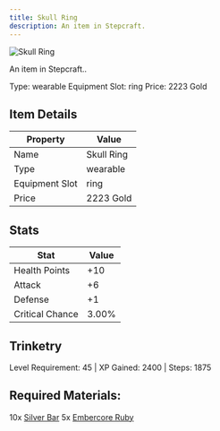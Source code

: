 ```yaml
---
title: Skull Ring
description: An item in Stepcraft.
---
```


<div className="flex items-start gap-6 mb-8">
  <div className="flex-shrink-0">
    <img src="/assets/resources/trinketry/rings/skull_ring.png" alt="Skull Ring" className="w-24 h-24 border rounded-lg" />
  </div>
  <div className="flex-1">
    <div className="space-y-2">
      <p className="text-lg text-muted-foreground">An item in Stepcraft..</p>
      <div className="flex flex-wrap gap-4 text-sm">
        <span className="px-2 py-1 bg-green-100 dark:bg-green-900 rounded-md">
          Type: wearable
        </span>
        <span className="px-2 py-1 bg-purple-100 dark:bg-purple-900 rounded-md">
          Equipment Slot: ring
        </span>
        <span className="px-2 py-1 bg-yellow-100 dark:bg-yellow-900 rounded-md">
          Price: 2223 Gold
        </span>
      </div>
    </div>
  </div>
</div>

## Item Details
| Property | Value |
|----------|-------|
| Name | Skull Ring |
| Type | wearable |
| Equipment Slot | ring |
| Price | 2223 Gold |

## Stats
| Stat | Value |
|------|-------|
| Health Points | +10 |
| Attack | +6 |
| Defense | +1 |
| Critical Chance | 3.00% |

## Trinketry
Level Requirement: 45 | XP Gained: 2400 | Steps: 1875

## Required Materials:
10x [Silver Bar](/docs/resources/individual/silver_bar)
5x [Embercore Ruby](/docs/resources/individual/embercore_ruby)

